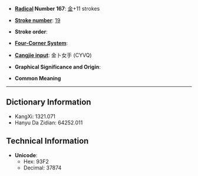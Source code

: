 * '''[[Wiktionary:Chinese radical index| Radical]] Number 167''': [[Wiktionary:Chinese radical index 金|金]]+11 strokes

* '''[[Wiktionary:Chinese total strokes index|Stroke number]]''': [[Wiktionary:Chinese total strokes index 19|19]]

* '''Stroke order''': 

* '''[[Wiktionary:Chinese four corner index|Four-Corner System]]''': 

* '''[[Wiktionary:Chinese Cangjie index|Cangjie input]]''': 金卜女手 (CYVQ)

* '''Graphical Significance and Origin''': 

* '''Common Meaning'''

----

== Dictionary Information ==

* KangXi: 1321.071
* Hanyu Da Zidian: 64252.011

== Technical Information ==

* '''Unicode''':
** Hex: 93F2
** Decimal: 37874